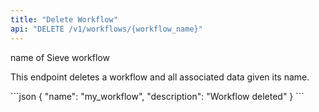 ```yaml
---
title: "Delete Workflow"
api: "DELETE /v1/workflows/{workflow_name}"
---
```


<ParamField path="workflow_name" type="string" required>
  name of Sieve workflow
</ParamField>

This endpoint deletes a workflow and all associated data given its name.

<ResponseExample>
```json
{
  "name": "my_workflow",
  "description": "Workflow deleted"
}
```
</ResponseExample>
